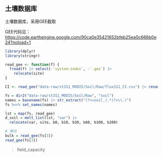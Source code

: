## 土壤数据库

土壤数据库，采用GEE截取

GEE代码见：
<https://code.earthengine.google.com/90ca0e35421652bfeb25ea0c666b0e24?noload=1>

```r
library(dplyr)
library(stringr)

read_gee <- function(f) {
  fread(f) |> select(-`system:index`, -`.geo`) |> 
    relocate(site)
}
```


```r
CI <- read_gee("data-raw/st311_MODIS/Soil/Raw/flux311_CI.csv") |> rename(CI = first)

fs = dir2("data-raw/st311_MODIS/Soil/Raw", "soil")
names = basename(fs) |> str_extract("(?<=soil_).*(?=\\.)")
fs %<>% set_names(names)

lst = map(fs, read_gee)
d_soil = melt_list(lst, "var") |> 
  relocate(var, site, b0, b10, b30, b60, b100, b200)

# 单位
bulk = read_gee(fs[3])
read_gee(fs[3])
```

> field_capacity
